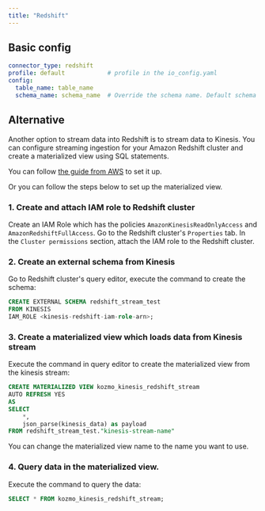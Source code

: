 ```yaml
---
title: "Redshift"
---
```


## Basic config

```yaml
connector_type: redshift
profile: default            # profile in the io_config.yaml
config:
  table_name: table_name
  schema_name: schema_name  # Override the schema name. Default schema is "public"
```

## Alternative

Another option to stream data into Redshift is to stream data to Kinesis.
You can configure streaming ingestion for your Amazon Redshift cluster and create a materialized view using SQL statements.


You can follow [the guide from AWS](https://docs.aws.amazon.com/redshift/latest/dg/materialized-view-streaming-ingestion-getting-started.html) to set it up.


Or you can follow the steps below to set up the materialized view.

### 1. Create and attach IAM role to Redshift cluster

Create an IAM Role which has the policies `AmazonKinesisReadOnlyAccess` and `AmazonRedshiftFullAccess`.
Go to the Redshift cluster's `Properties` tab. In the `Cluster permissions` section, attach the IAM role to the Redshift cluster.

### 2. Create an external schema from Kinesis

Go to Redshift cluster's query editor, execute the command to create the schema:

```sql
CREATE EXTERNAL SCHEMA redshift_stream_test
FROM KINESIS
IAM_ROLE <kinesis-redshift-iam-role-arn>;
```

### 3. Create a materialized view which loads data from Kinesis stream

Execute the command in query editor to create the materialized view from the kinesis stream:

```sql
CREATE MATERIALIZED VIEW kozmo_kinesis_redshift_stream
AUTO REFRESH YES
AS
SELECT
    *,
    json_parse(kinesis_data) as payload
FROM redshift_stream_test."kinesis-stream-name"
```

You can change the materialized view name to the name you want to use.

### 4. Query data in the materialized view.

Execute the command to query the data:

```sql
SELECT * FROM kozmo_kinesis_redshift_stream;
```
